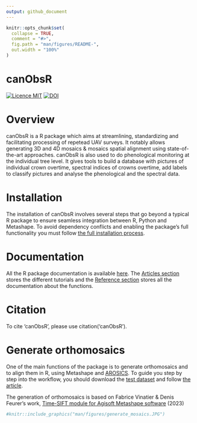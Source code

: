 ```yaml
---
output: github_document
---
```


<!-- README.md is generated from README.Rmd. Please edit that file -->

```r
knitr::opts_chunk$set(
  collapse = TRUE,
  comment = "#>",
  fig.path = "man/figures/README-",
  out.width = "100%"
)
```
canObsR  
=================

[![Licence MIT](https://img.shields.io/badge/licence-MIT-blue.svg)](LICENSE)
[![DOI](https://zenodo.org/badge/DOI/10.5281/zenodo.10213689.svg)](https://zenodo.org/records/14748367?preview=1&token=eyJhbGciOiJIUzUxMiJ9.eyJpZCI6IjY3MjE2Y2M1LTY4NjctNDEwNS1hMTViLTkwNmMzNGM0YzA5NCIsImRhdGEiOnt9LCJyYW5kb20iOiJkYjhlMWZhMDZiYmNkNTg2YzA4OGYxMTg0ODE3MmI3YiJ9.xKZdG_R2NvApekkLM4FanVbM-ZWbGqNjXYucPKydbzeLdur08A69N9ROgeTdPR42PP_OrL4eF_hljxh3wQHfwA)

# Overview

canObsR is a R package which aims at streamlining, standardizing and facilitating processing of repetead UAV surveys. It notably allows generating 3D and 4D mosaics & mosaics spatial alignment using state-of-the-art approaches. canObsR is also used to do phenological monitoring at the individual tree level. It gives tools to build a database with pictures of individual crown overtime, spectral indices of crowns overtime, add labels to classify pictures and analyse the phenological and the spectral data.


# Installation

The installation of canObsR involves several steps that go beyond a typical R package to ensure seamless integration between R, Python and Metashape. To avoid dependency conflicts and enabling the package's full functionality you must follow [the full installation process](https://umr-amap.github.io/canObsR/articles/Installation-guide.html). 


# Documentation

All the R package documentation is available [here](https://umr-amap.github.io/canObsR/). 
The [Articles section](https://umr-amap.github.io/canObsR/articles/index.html) stores the different tutorials and the [Reference section](https://umr-amap.github.io/canObsR/reference/index.html) stores all the documentation about the functions.


# Citation

To cite 'canObsR', please use citation('canObsR').



# Generate orthomosaics

One of the main functions of the package is to generate orthomosaics and to align them in R, using Metashape and [AROSICS](https://github.com/GFZ/arosics). To guide you step by step into the workflow, you should download the  [test dataset](https://zenodo.org/uploads/14748367?token=eyJhbGciOiJIUzUxMiJ9.eyJpZCI6ImVhNjBlZWM5LWYwZTEtNGUxNS04ZDRmLWI3MTAwZTdiMTdmNSIsImRhdGEiOnt9LCJyYW5kb20iOiIzYmViYTgxNWE2OGNlYTA1Zjc1YzdmMWUzZTdjZTVkMSJ9.pzx-dAnjJXNp34OIpqfibrHxZxSUSj8FvdLPGd6r4IaJSa5sAW-eme_EenQr0bLPUAjFGhKrZ-OqrVOQ7bLKBw) and follow [the article](https://umr-amap.github.io/canObsR/articles/generate-and-align-orthomosaics.html).

The generation of orthomosaics is based on Fabrice Vinatier & Denis Feurer's work, [Time-SIFT module for Agisoft Metashape software](https://doi.org/10.5281/zenodo.8367318) (2023)
```r
#knitr::include_graphics("man/figures/generate_mosaics.JPG")
```

